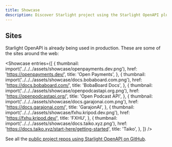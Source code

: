 ```yaml
---
title: Showcase
description: Discover Starlight project using the Starlight OpenAPI plugin.
---
```



<ShowcaseIntro
  cta="Have you built a documentation using Starlight OpenAPI?"
  href="https://github.com/HiDeoo/starlight-openapi/edit/main/docs/src/content/docs/resources/showcase.mdx"
/>

## Sites

Starlight OpenAPI is already being used in production. These are some of the sites around the web:

<Showcase
  entries={[
    {
      thumbnail: import('../../../assets/showcase/openpayments.dev.png'),
      href: 'https://openpayments.dev/',
      title: 'Open Payments',
    },
    {
      thumbnail: import('../../../assets/showcase/docs.bobaboard.com.png'),
      href: 'https://docs.bobaboard.com/',
      title: 'BobaBoard Docs',
    },
    {
      thumbnail: import('../../../assets/showcase/openpodcastapi.org.png'),
      href: 'https://openpodcastapi.org/',
      title: 'Open Podcast API',
    },
    {
      thumbnail: import('../../../assets/showcase/docs.garajonai.com.png'),
      href: 'https://docs.garajonai.com/',
      title: 'GarajonAI',
    },
    {
      thumbnail: import('../../../assets/showcase/fxhu.kripod.dev.png'),
      href: 'https://fxhu.kripod.dev/',
      title: 'FXHU',
    },
    {
      thumbnail: import('../../../assets/showcase/docs.taiko.xyz.png'),
      href: 'https://docs.taiko.xyz/start-here/getting-started',
      title: 'Taiko',
    },
  ]}
/>

See all the [public project repos using Starlight OpenAPI on GitHub](https://github.com/hideoo/starlight-openapi/network/dependents).
